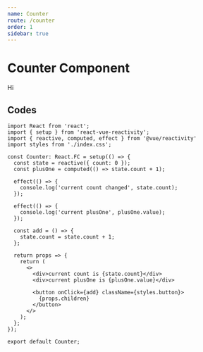 ```yaml
---
name: Counter
route: /counter
order: 1
sidebar: true
---
```



# Counter Component

<Counter>Hi</Counter>

## Codes
```tsx
import React from 'react';
import { setup } from 'react-vue-reactivity';
import { reactive, computed, effect } from '@vue/reactivity'
import styles from './index.css';

const Counter: React.FC = setup(() => {
  const state = reactive({ count: 0 });
  const plusOne = computed(() => state.count + 1);

  effect(() => {
    console.log('current count changed', state.count);
  });

  effect(() => {
    console.log('current plusOne', plusOne.value);
  });

  const add = () => {
    state.count = state.count + 1;
  };

  return props => {
    return (
      <>
        <div>current count is {state.count}</div>
        <div>current plusOne is {plusOne.value}</div>

        <button onClick={add} className={styles.button}>
          {props.children}
        </button>
      </>
    );
  };
});

export default Counter;
```
